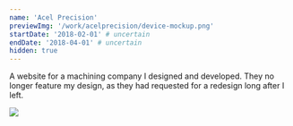 ```yaml
---
name: 'Acel Precision'
previewImg: '/work/acelprecision/device-mockup.png'
startDate: '2018-02-01' # uncertain
endDate: '2018-04-01' # uncertain
hidden: true
---
```


A website for a machining company I designed and developed. They no longer
feature my design, as they had requested for a redesign long after I left.

<img src={previewImg} width={350} />
